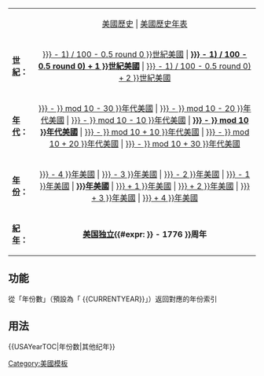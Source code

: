 {| width="100%" style="font-size: smaller; "
|
| align="center"| [[美國歷史]] | [[美國歷史年表]]
|-
| '''[[世紀]]：'''
| align="center" | [[{{#expr: ({{{1|{{CURRENTYEAR}}}}} - 1) / 100 - 0.5 round 0 }}世紀美國]] | '''[[{{#expr: (({{{1|{{CURRENTYEAR}}}}} - 1) / 100 - 0.5 round 0) + 1 }}世紀美國]]''' | [[{{#expr: (({{{1|{{CURRENTYEAR}}}}} - 1) / 100 - 0.5 round 0) + 2 }}世紀美國]]
|-
| '''[[年代]]：'''
| align="center" | [[{{#expr: {{{1|{{CURRENTYEAR}}}}} - {{{1|{{CURRENTYEAR}}}}} mod 10 - 30 }}年代美國]] | [[{{#expr: {{{1|{{CURRENTYEAR}}}}} - {{{1|{{CURRENTYEAR}}}}} mod 10 - 20 }}年代美國]] | [[{{#expr: {{{1|{{CURRENTYEAR}}}}} - {{{1|{{CURRENTYEAR}}}}} mod 10 - 10 }}年代美國]] | '''[[{{#expr: {{{1|{{CURRENTYEAR}}}}} - {{{1|{{CURRENTYEAR}}}}} mod 10 }}年代美國]]''' | [[{{#expr: {{{1|{{CURRENTYEAR}}}}} - {{{1|{{CURRENTYEAR}}}}} mod 10 + 10 }}年代美國]] | [[{{#expr: {{{1|{{CURRENTYEAR}}}}} - {{{1|{{CURRENTYEAR}}}}} mod 10 + 20 }}年代美國]] | [[{{#expr: {{{1|{{CURRENTYEAR}}}}} - {{{1|{{CURRENTYEAR}}}}} mod 10 + 30 }}年代美國]]
|-
| '''[[年|年份]]：'''
| align="center" | [[{{#expr: {{{1|{{CURRENTYEAR}}}}} - 4 }}年美國]] | [[{{#expr: {{{1|{{CURRENTYEAR}}}}} - 3 }}年美國]] | [[{{#expr: {{{1|{{CURRENTYEAR}}}}} - 2 }}年美國]] | [[{{#expr: {{{1|{{CURRENTYEAR}}}}} - 1 }}年美國]] | '''[[{{{1|{{CURRENTYEAR}}}}}年美國]]''' | [[{{#expr: {{{1|{{CURRENTYEAR}}}}} + 1 }}年美國]] | [[{{#expr: {{{1|{{CURRENTYEAR}}}}} + 2 }}年美國]] | [[{{#expr: {{{1|{{CURRENTYEAR}}}}} + 3 }}年美國]] | [[{{#expr: {{{1|{{CURRENTYEAR}}}}} + 4 }}年美國]]
|- 
|'''[[紀年]]：'''
| align="center" |'''[[美國獨立宣言|美国独立]]{{#expr: {{{1|{{CURRENTYEAR}}}}} - 1776 }}周年'''
|}<noinclude>

== 功能 ==

從「年份數」（預設為「 <nowiki>{{CURRENTYEAR}}</nowiki>」）返回對應的年份索引

== 用法 ==

<nowiki>{{USAYearTOC|年份数|其他纪年}} </nowiki>

{{esoteric}}

[[Category:日历模板|{{PAGENAME}}]]
[[Category:美國模板]]

</noinclude>